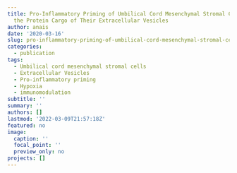 ```yaml
---
title: Pro-Inflammatory Priming of Umbilical Cord Mesenchymal Stromal Cells Alters
  the Protein Cargo of Their Extracellular Vesicles
author: anais
date: '2020-03-16'
slug: pro-inflammatory-priming-of-umbilical-cord-mesenchymal-stromal-cells-alters-the-protein-cargo-of-their-extracellular-vesicles
categories:
  - publication
tags:
  - Umbilical cord mesenchymal stromal cells
  - Extracellular Vesicles
  - Pro-inflammatory priming
  - Hypoxia
  - immunomodulation
subtitle: ''
summary: ''
authors: []
lastmod: '2022-03-09T21:57:18Z'
featured: no
image:
  caption: ''
  focal_point: ''
  preview_only: no
projects: []
---
```

